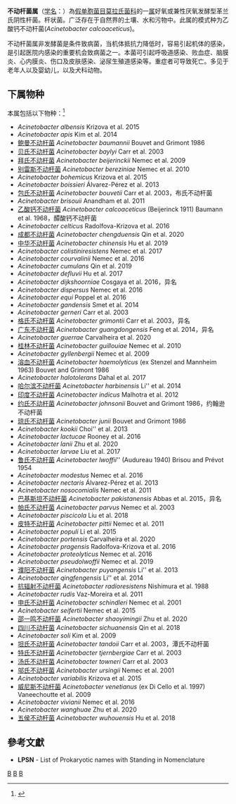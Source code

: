 {{Automatic taxobox
| taxon = Acinetobacter
| authority = Brison & Prévot, 1954
| type species = 乙酸钙不动杆菌<br>''Acinetobacter calcoaceticus''
| type species authority = (Beijerinck 1911) Baumann et al. 1968
}}
'''不动杆菌属'''（[[学名|学名]]：{{lang|la|''Acinetobacter''}}）為[[假单胞菌目|假单胞菌目]][[莫拉氏菌科|莫拉氏菌科]]的一[[属|属]]好氧或兼性厌氧发酵型革兰氏阴性杆菌。杆状菌。广泛存在于自然界的土壤、水和污物中。此属的模式种为乙酸钙不动杆菌(''Acinetobacter calcoaceticus'')。

不动杆菌属非发酵菌是条件致病菌，当机体抵抗力降低时，容易引起机体的感染，是引起医院内感染的重要机会致病菌之一。本菌可引起呼吸道感染、败血症、脑膜炎、心内膜炎、伤口及皮肤感染、泌尿生殖道感染等。重症者可导致死亡。多见于老年人以及婴幼儿，以及犬科动物。

==下属物种==
本属包括以下物种：<ref>{{cite web |title=Acinetobacter Brisou & Prévot, 1954 |url=https://www.gbif.org/species/3223263 |website=GBIF |access-date=2022-05-15 |archive-date=2021-12-09 |archive-url=https://web.archive.org/web/20211209042656/https://www.gbif.org/species/3223263 }}</ref>
* ''Acinetobacter albensis'' Krizova et al. 2015
* ''Acinetobacter apis'' Kim et al. 2014
* [[鲍曼不动杆菌|鲍曼不动杆菌]] ''Acinetobacter baumannii'' Bouvet and Grimont 1986
* [[贝氏不动杆菌|贝氏不动杆菌]] ''Acinetobacter baylyi'' Carr et al. 2003
* [[拜氏不动杆菌|拜氏不动杆菌]] ''Acinetobacter beijerinckii'' Nemec et al. 2009
* [[别雷斯不动杆菌|别雷斯不动杆菌]] ''Acinetobacter bereziniae'' Nemec et al. 2010
* ''Acinetobacter bohemicus'' Krizova et al. 2015
* ''Acinetobacter boissieri'' Álvarez-Pérez et al. 2013
* [[包氏不动杆菌|包氏不动杆菌]] ''Acinetobacter bouvetii'' Carr et al. 2003，布氏不动杆菌
* ''Acinetobacter brisouii'' Anandham et al. 2011
* [[乙酸钙不动杆菌|乙酸钙不动杆菌]] ''Acinetobacter calcoaceticus'' (Beijerinck 1911) Baumann et al. 1968，醰酸钙不动杆菌
* ''Acinetobacter celticus'' Radolfova-Krizova et al. 2016
* [[成都不动杆菌|成都不动杆菌]] ''Acinetobacter chengduensis'' Qin et al. 2020
* [[中华不动杆菌|中华不动杆菌]] ''Acinetobacter chinensis'' Hu et al. 2019
* ''Acinetobacter colistiniresistens'' Nemec et al. 2017
* ''Acinetobacter courvalinii'' Nemec et al. 2016
* ''Acinetobacter cumulans'' Qin et al. 2019
* ''Acinetobacter defluvii'' Hu et al. 2017
* ''Acinetobacter dijkshoorniae'' Cosgaya et al. 2016，异名
* ''Acinetobacter dispersus'' Nemec et al. 2016
* ''Acinetobacter equi'' Poppel et al. 2016
* ''Acinetobacter gandensis'' Smet et al. 2014
* ''Acinetobacter gerneri'' Carr et al. 2003
* [[格氏不动杆菌|格氏不动杆菌]] ''Acinetobacter grimontii'' Carr et al. 2003，异名
* [[广东不动杆菌|广东不动杆菌]] ''Acinetobacter guangdongensis'' Feng et al. 2014，异名
* ''Acinetobacter guerrae'' Carvalheira et al. 2020
* [[桂林不动杆菌|桂林不动杆菌]] ''Acinetobacter guillouiae'' Nemec et al. 2010
* ''Acinetobacter gyllenbergii'' Nemec et al. 2009
* [[溶血不动杆菌|溶血不动杆菌]] ''Acinetobacter haemolyticus'' (ex Stenzel and Mannheim 1963) Bouvet and Grimont 1986
* ''Acinetobacter halotolerans'' Dahal et al. 2017
* [[哈尔滨不动杆菌|哈尔滨不动杆菌]] ''Acinetobacter harbinensis'' Li'' et al. 2014
* [[印度不动杆菌|印度不动杆菌]] ''Acinetobacter indicus'' Malhotra et al. 2012
* [[约氏不动杆菌|约氏不动杆菌]] ''Acinetobacter johnsonii'' Bouvet and Grimont 1986，约翰逊不动杆菌
* [[琼氏不动杆菌|琼氏不动杆菌]] ''Acinetobacter junii'' Bouvet and Grimont 1986
* ''Acinetobacter kookii'' Choi'' et al. 2013
* ''Acinetobacter lactucae'' Rooney et al. 2016
* ''Acinetobacter lanii'' Zhu et al. 2020
* ''Acinetobacter larvae'' Liu et al. 2017
* [[鲁氏不动杆菌|鲁氏不动杆菌]] ''Acinetobacter lwoffii'''' (Audureau 1940) Brisou and Prévot 1954
* ''Acinetobacter modestus'' Nemec et al. 2016
* ''Acinetobacter nectaris'' Álvarez-Pérez et al. 2013
* ''Acinetobacter nosocomialis'' Nemec et al. 2011
* [[巴基斯坦不动杆菌|巴基斯坦不动杆菌]] ''Acinetobacter pakistanensis'' Abbas et al. 2015，异名
* [[帕氏不动杆菌|帕氏不动杆菌]] ''Acinetobacter parvus'' Nemec et al. 2003
* ''Acinetobacter piscicola'' Liu et al. 2018
* [[皮特不动杆菌|皮特不动杆菌]] ''Acinetobacter pittii'' Nemec et al. 2011
* ''Acinetobacter populi'' Li et al. 2015
* ''Acinetobacter portensis'' Carvalheira et al. 2020
* ''Acinetobacter pragensis'' Radolfova-Krizova et al. 2016
* ''Acinetobacter proteolyticus'' Nemec et al. 2016
* ''Acinetobacter pseudolwoffii'' Nemec et al. 2019
* [[濮阳不动杆菌|濮阳不动杆菌]] ''Acinetobacter puyangensis'' Li'' et al. 2013
* ''Acinetobacter qingfengensis'' Li'' et al. 2014
* [[抗辐射不动杆菌|抗辐射不动杆菌]] ''Acinetobacter radioresistens'' Nishimura et al. 1988
* ''Acinetobacter rudis'' Vaz-Moreira et al. 2011
* [[申氏不动杆菌|申氏不动杆菌]] ''Acinetobacter schindleri'' Nemec et al. 2001
* ''Acinetobacter seifertii'' Nemec et al. 2015
* [[邵一鸣不动杆菌|邵一鸣不动杆菌]] ''Acinetobacter shaoyimingii'' Zhu et al. 2020
* [[四川不动杆菌|四川不动杆菌]] ''Acinetobacter sichuanensis'' Qin et al. 2018
* ''Acinetobacter soli'' Kim et al. 2009
* [[坦氏不动杆菌|坦氏不动杆菌]] ''Acinetobacter tandoii'' Carr et al. 2003，潭氏不动杆菌
* [[特氏不动杆菌|特氏不动杆菌]] ''Acinetobacter tjernbergiae'' Carr et al. 2003
* [[汤氏不动杆菌|汤氏不动杆菌]] ''Acinetobacter towneri'' Carr et al. 2003
* [[邬氏不动杆菌|邬氏不动杆菌]] ''Acinetobacter ursingii'' Nemec et al. 2001
* ''Acinetobacter variabilis'' Krizova et al. 2015
* [[威尼斯不动杆菌|威尼斯不动杆菌]] ''Acinetobacter venetianus'' (ex Di Cello et al. 1997) Vaneechoutte et al. 2009
* ''Acinetobacter vivianii'' Nemec et al. 2016
* ''Acinetobacter wanghuae'' Zhu et al. 2020
* [[五侯不动杆菌|五侯不动杆菌]] ''Acinetobacter wuhouensis'' Hu et al. 2018

==參考文獻==
{{reflist}}
* '''LPSN''' - List of Prokaryotic names with Standing in Nomenclature

{{taxonbar}}

[[Category:革兰氏阴性菌|B]]
[[Category:_莫拉氏菌科|B]]
[[Category:1954年描述的分类群|B]]